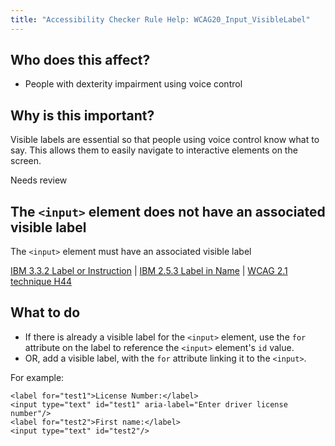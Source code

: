 ```yaml
---
title: "Accessibility Checker Rule Help: WCAG20_Input_VisibleLabel"
---
```


<div className="toolHelp">
<Row>
<Column colLg={5} colMd={3} colSm={4} className="toolLeft">

## Who does this affect?

 * People with dexterity impairment using voice control

## Why is this important?

Visible labels are essential so that people using voice control know what to say. This allows them to easily navigate to interactive elements on the screen.

</Column>
<Column colLg={11} colMd={5} colSm={4} className="toolMain">

<div id="locLevel" className="level-violation">Needs review</div>

## The `<input>` element does not have an associated visible label
The `<input>` element must have an associated visible label

[IBM 3.3.2 Label or Instruction](https://www.ibm.com/able/guidelines/ci162/labels_or_instructions.html) | [IBM 2.5.3 Label in Name](https://www.ibm.com/able/guidelines/ci162/label_in_name_71.html) | [WCAG 2.1 technique H44](https://www.w3.org/WAI/WCAG21/Techniques/html/H44)

<div id="locSnippet"></div>

## What to do

 * If there is already a visible label for the `<input>` element, use the `for` attribute on the label to reference the `<input>` element's `id` value.
 * OR, add a visible label, with the `for` attribute linking it to the `<input>`.

For example:

```
<label for="test1">License Number:</label>
<input type="text" id="test1" aria-label="Enter driver license number"/>
<label for="test2">First name:</label>
<input type="text" id="test2"/>
```


</Column>
</Row>
</div>
